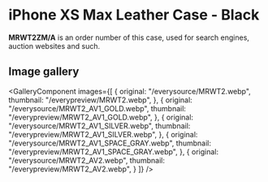 
# iPhone XS Max Leather Case - Black

<Callout type='info' emoji='👉🏻'>**MRWT2ZM/A** is an order number of this case, used for search engines, auction websites and such.</Callout>

## Image gallery

<GalleryComponent
    images={[
      {
        original: "/everysource/MRWT2.webp",
        thumbnail: "/everypreview/MRWT2.webp",
      },
      {
        original: "/everysource/MRWT2_AV1_GOLD.webp",
        thumbnail: "/everypreview/MRWT2_AV1_GOLD.webp",
      },
      {
        original: "/everysource/MRWT2_AV1_SILVER.webp",
        thumbnail: "/everypreview/MRWT2_AV1_SILVER.webp",
      },
      {
        original: "/everysource/MRWT2_AV1_SPACE_GRAY.webp",
        thumbnail: "/everypreview/MRWT2_AV1_SPACE_GRAY.webp",
      },
      {
        original: "/everysource/MRWT2_AV2.webp",
        thumbnail: "/everypreview/MRWT2_AV2.webp",
      }
    ]}
  />
